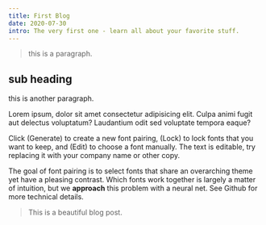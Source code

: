 ```yaml
---
title: First Blog
date: 2020-07-30
intro: The very first one - learn all about your favorite stuff.
---
```


> this is a paragraph.

## sub heading

this is another paragraph.

Lorem ipsum, dolor sit amet consectetur adipisicing elit. Culpa animi fugit aut delectus voluptatum? Laudantium odit sed voluptate tempora eaque?

Click (Generate) to create a new font pairing, (Lock) to lock fonts that you want to keep, and (Edit) to choose a font manually. The text is editable, try replacing it with your company name or other copy.

The goal of font pairing is to select fonts that share an overarching theme yet have a pleasing contrast. Which fonts work together is largely a matter of intuition, but we **approach** this problem with a neural net. See Github for more technical details.

> This is a beautiful blog post.
